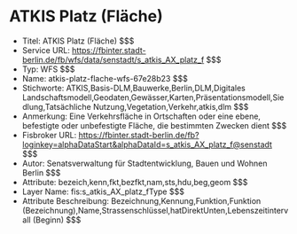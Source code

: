 # ATKIS Platz (Fläche)
- Titel: ATKIS Platz (Fläche) $$$
- Service URL: https://fbinter.stadt-berlin.de/fb/wfs/data/senstadt/s_atkis_AX_platz_f $$$
- Typ: WFS $$$
- Name: atkis-platz-flache-wfs-67e28b23 $$$
- Stichworte: ATKIS,Basis-DLM,Bauwerke,Berlin,DLM,Digitales Landschaftsmodell,Geodaten,Gewässer,Karten,Präsentationsmodell,Siedlung,Tatsächliche Nutzung,Vegetation,Verkehr,atkis,dlm $$$
- Anmerkung: Eine Verkehrsfläche in Ortschaften oder eine ebene, befestigte oder unbefestigte Fläche, die bestimmten Zwecken dient $$$
- Fisbroker URL: https://fbinter.stadt-berlin.de/fb?loginkey=alphaDataStart&alphaDataId=s_atkis_AX_platz_f@senstadt $$$
- Autor: Senatsverwaltung für Stadtentwicklung, Bauen und Wohnen Berlin $$$
- Attribute: bezeich,kenn,fkt,bezfkt,nam,sts,hdu,beg,geom $$$
- Layer Name: fis:s_atkis_AX_platz_fType $$$
- Attribute Beschreibung: Bezeichnung,Kennung,Funktion,Funktion (Bezeichnung),Name,Strassenschlüssel,hatDirektUnten,Lebenszeitintervall (Beginn) $$$

